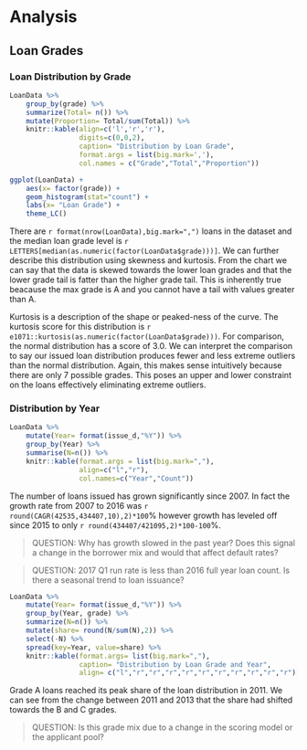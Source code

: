 # Analysis  
## Loan Grades


### Loan Distribution by Grade

```r
LoanData %>%
    group_by(grade) %>%
    summarize(Total= n()) %>%
    mutate(Proportion= Total/sum(Total)) %>%
    knitr::kable(align=c('l','r','r'),
                 digits=c(0,0,2),
                 caption= "Distribution by Loan Grade",
                 format.args = list(big.mark=','),
                 col.names = c("Grade","Total","Proportion"))
```

```r
ggplot(LoanData) +
    aes(x= factor(grade)) +
    geom_histogram(stat="count") +
    labs(x= "Loan Grade") +
    theme_LC()
```

There are `r format(nrow(LoanData),big.mark=",")` loans in the dataset and the median loan grade level is `r LETTERS[median(as.numeric(factor(LoanData$grade)))]`. We can further describe this distribution using skewness and kurtosis.  From the chart we can say that the data is skewed towards the lower loan grades and that the lower grade tail is fatter than the higher grade tail.  This is inherently true beacause the max grade is A and you cannot have a tail with values greater than A.  

Kurtosis is a description of the shape or peaked-ness of the curve. The kurtosis score for this distribution is `r e1071::kurtosis(as.numeric(factor(LoanData$grade)))`. For comparison, the normal distribution has a score of 3.0. We can interpret the comparison to say our issued loan distribution produces fewer and less extreme outliers than the normal distribution.  Again, this makes sense intuitively because there are only 7 possible grades.  This poses an upper and lower constraint on the loans effectively eliminating extreme outliers. 

### Distribution by Year  

```r
LoanData %>%
    mutate(Year= format(issue_d,"%Y")) %>%
    group_by(Year) %>%
    summarise(N=n()) %>%
    knitr::kable(format.args = list(big.mark=","),
                 align=c("l","r"),
                 col.names=c("Year","Count"))
```


The number of loans issued has grown significantly since 2007.  In fact the growth rate from 2007 to 2016 was `r round(CAGR(42535,434407,10),2)*100`% however growth has leveled off since 2015 to only `r round(434407/421095,2)*100-100`%. 

> QUESTION: Why has growth slowed in the past year? Does this signal a change in the borrower mix and would that affect default rates?

> QUESTION: 2017 Q1 run rate is less than 2016 full year loan count. Is there a seasonal trend to loan issuance?

```r
LoanData %>%
    mutate(Year= format(issue_d,"%Y")) %>%
    group_by(Year, grade) %>%
    summarize(N=n()) %>%
    mutate(share= round(N/sum(N),2)) %>%
    select(-N) %>%
    spread(key=Year, value=share) %>%
    knitr::kable(format.args= list(big.mark=","),
                 caption= "Distribution by Loan Grade and Year",
                 align= c("l","r","r","r","r","r","r","r","r","r","r"))
```

Grade A loans reached its peak share of the loan distribution in 2011. We can see from the change between 2011 and 2013 that the share had shifted towards the B and C grades. 

> QUESTION: Is this grade mix due to a change in the scoring model or the applicant pool? 

